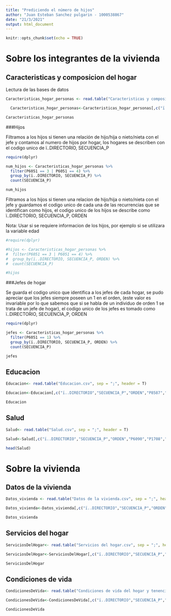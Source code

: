 ```yaml
---
title: "Prediciendo el número de hijos"
author: "Juan Esteban Sanchez pulgarin - 1000538867"
date: "21/3/2021"
output: html_document
---
```


```r
knitr::opts_chunk$set(echo = TRUE)
```

# Sobre los integrantes de la vivienda

## Caracteristicas y composicion del hogar

Lectura de las bases de datos

```r
Caracteristicas_hogar_personas <- read.table("Caracteristicas y composicion del hogar.csv", sep = ";", header = T)
```


```r
  Caracteristicas_hogar_personas<-Caracteristicas_hogar_personas[,c("ï..DIRECTORIO","SECUENCIA_P","ORDEN","P6020", "P6040","P6051", "P5502", "P6071", "P756","P6081", "P6087","P6083","P6088","P6080")]
```

```r
Caracteristicas_hogar_personas
```

###Hijos

Filtramos a los hijos si tienen una relación de hijo/hija o nieto/nieta con el jefe y contamos al numero de hijos por hogar, los hogares se describen con el codigo unico de ï..DIRECTORIO, SECUENCIA_P

```r
require(dplyr)

num_hijos <- Caracteristicas_hogar_personas %>%
  filter(P6051 == 3 | P6051 == 4) %>%
  group_by(ï..DIRECTORIO, SECUENCIA_P) %>%
  count(SECUENCIA_P)
```

```r
num_hijos
```

Filtramos a los hijos si tienen una relacion de hijo/hija o nieto/nieta con el jefe y guardamos el codigo unico de cada una de las recurrencias que se identifican como hijos, el codigo unico de los hijos se describe como ï..DIRECTORIO, SECUENCIA_P, ORDEN

Nota: Usar si se requiere informacion de los hijos, por ejemplo si se utilizara la variable edad
```r
#require(dplyr)

#hijos <- Caracteristicas_hogar_personas %>%
#  filter(P6051 == 3 | P6051 == 4) %>%
#  group_by(ï..DIRECTORIO, SECUENCIA_P, ORDEN) %>%
#  count(SECUENCIA_P)
```

```r
#hijos
```

###Jefes de hogar

Se guarda el codigo unico que identifica a los jefes de cada hogar, se pudo apreciar que los jefes siempre poseen un 1 en el orden, (este valor es invariable por lo que sabemos que si se habla de un individuo de orden 1 se trata de un jefe de hogar), el codigo unico de los jefes es tomado como ï..DIRECTORIO, SECUENCIA_P, ORDEN

```r
require(dplyr)

jefes <- Caracteristicas_hogar_personas %>%
  filter(P6051 == 1) %>%
  group_by(ï..DIRECTORIO, SECUENCIA_P, ORDEN) %>%
  count(SECUENCIA_P)
```

```r
jefes
```
## Educacion

```r
Educacion<- read.table("Educacion.csv", sep = ";", header = T)
```

```r
Educacion<-Educacion[,c("ï..DIRECTORIO","SECUENCIA_P","ORDEN","P8587","P8586")]
```

```r
Educacion
```
## Salud

```r
Salud<- read.table("Salud.csv", sep = ";", header = T)
```

```r
Salud<-Salud[,c("ï..DIRECTORIO","SECUENCIA_P","ORDEN","P6090","P1708","P1708S1")]
```

```r
head(Salud)
```


# Sobre la vivienda

## Datos de la vivienda

```r
Datos_vivienda <- read.table("Datos de la vivienda.csv", sep = ";", header = T)
```

```r
Datos_vivienda<-Datos_vivienda[,c("ï..DIRECTORIO","SECUENCIA_P","ORDEN","CANT_HOGARES_VIVIENDA","CANT_HOG_COMPLETOS","P1070","P4015","P8520","P8520S1","P8520S1A1","P8520S5","P8520S3")]
```

```r
Datos_vivienda
```

## Servicios del hogar

```r
ServiciosDelHogar<- read.table("Servicios del hogar.csv", sep = ";", header = T)
```

```r
ServiciosDelHogar<-ServiciosDelHogar[,c("ï..DIRECTORIO","SECUENCIA_P","ORDEN","P5000","I_HOGAR","CANT_PERSONAS_HOGAR")]
```

```r
ServiciosDelHogar
```

## Condiciones de vida

```r
CondicionesDeVida<- read.table("Condiciones de vida del hogar y tenencia de bienes (programas).csv", sep = ";", header = T)
```

```r
CondicionesDeVida<-CondicionesDeVida[,c("ï..DIRECTORIO","SECUENCIA_P","ORDEN","P784S4A3")]
```

```r
CondicionesDeVida
```